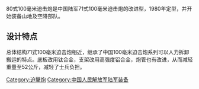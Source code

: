 {{expand|time=2013-10-24T08:43:01+00:00}}
{{unreferenced|time=2013-10-24T08:43:01+00:00}}
{{Infobox Weapon
|name=80式100毫米迫击炮
|caption= 
|origin= [[中华人民共和国|中华人民共和国]]
|type= [[迫击炮|迫击炮]]
<!-- Service history -->
|service= 
|used_by=[[中國人民解放軍|中國人民解放軍]]
<!-- General specifications -->
|weight= 52 千克
<!-- Ranged weapon specifications --> 
|cartridge=
|caliber= 100 毫米
|feed= 手动
|sights= 
<!-- Artillery specifications -->
|breech=
|recoil=
|carriage=
|elevation=
|traverse=
<!-- Bladed weapon specifications --> 
|blade_type=
|hilt_type=
|head_type=
|haft_type=
<!-- Explosive specifications --> 
|diameter=
|filling=
|filling_weight=
|detonation=
|yield=
}}
80式100毫米迫击炮是中国陆军71式100毫米迫击炮的改进型，1980年定型，并开始装备山地及空降部队。

==设计特点==
总体结构71式100毫米迫击炮相近，继承了中国100毫米迫击炮系列可以人力拆卸搬运的特点。底板改用钛合金，支架改用高强度铝合金，炮管也有改进，从而减轻重量至52公斤，减轻了士兵负担。

[[Category:迫擊炮|Category:迫擊炮]]
[[Category:中国人民解放军陆军装备|Category:中国人民解放军陆军装备]]